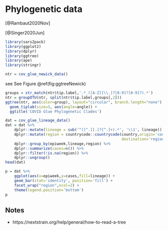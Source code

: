 # Phylogenetic data

[@Rambaut2020Nov]

[@Singer2020Jun]


```r
library(sars2pack)
library(ggplot2)
library(dplyr)
library(ggtree)
library(ape)
library(stringr)
```

```r
ntr = cov_glue_newick_data()
```


see See Figure \@ref(fig:ggtreeNewick)


```r
groups = str_match(ntr$tip.label,'.*_([A-Z][\\.]?[0-9]?[0-9]?).*')
ntr = groupOTU(ntr, split(ntr$tip.label,groups[,2]))
ggtree(ntr, aes(color=group), layout="circular", branch.length="none") +
  geom_tiplab(size=3, aes(angle=angle)) +
  ggtitle('COVID Glue Phylogenetic Clades')
```

```r
dat = cov_glue_lineage_data()
dat = dat %>%
    dplyr::mutate(lineage = sub('^([^.][.]?[^.]+).*', '\\1', lineage)) %>%
    dplyr::mutate(region = countrycode::countrycode(country,origin='country.name',
                                                    destination='region')) %>%
    dplyr::group_by(epiweek,lineage,region) %>% 
    dplyr::summarize(cases=n()) %>%
    dplyr::filter(!is.na(region)) %>%
    dplyr::ungroup()
head(dat)
```

```r
p = dat %>%
    ggplot(aes(x=epiweek,y=cases,fill=lineage)) +
    geom_bar(stat='identity', position='fill') +
    facet_wrap("region",ncol=2) +
    theme(legend.position='bottom')
p
```

## Notes

- https://nextstrain.org/help/general/how-to-read-a-tree

